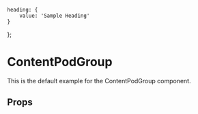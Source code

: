     heading: {
        value: 'Sample Heading'
    }
};

<Meta title="Components/ContentPodGroup" component={ContentPodGroup} />

# ContentPodGroup
This is the default example for the ContentPodGroup component.

<Preview>
    <Story name="Example">
        <ContentPodGroup fields={fields} />
    </Story>
</Preview>

## Props
<Props of={ContentPodGroup} />
